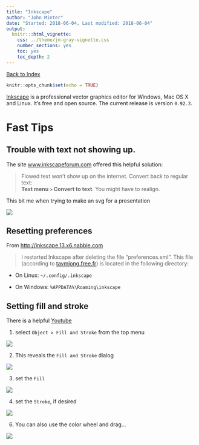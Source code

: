 ```yaml
---
title: "Inkscape"
author: "John Minter"
date: "Started: 2018-06-04, Last modified: 2018-06-04"
output:
  knitr:::html_vignette:
    css: ../theme/jm-gray-vignette.css
    number_sections: yes
    toc: yes
    toc_depth: 2
---
```

[Back to Index](../README.html)

```r
knitr::opts_chunk$set(echo = TRUE)
```

[Inkscape](https://inkscape.org/en/) is a professional vector graphics
editor for Windows, Mac OS X and Linux. It's free and open source.
The current release is version `0.92.3`.

# Fast Tips

## Trouble with text not showing up.

The site
[www.inkscapeforum.com](http://www.inkscapeforum.com/viewtopic.php?t=25142)
offered this helpful solution:

> Flowed text won't show up on the internet. Convert back to regular text:    
> **Text menu `>` Convert to text**. You might have to realign.

This bit me when trying to make an svg for a presentation

![](./img/convert-text.png)

## Resetting preferences

From
[http://inkscape.13.x6.nabble.com](http://inkscape.13.x6.nabble.com/Reset-all-Inkscape-settings-td2884795.html)

> I restarted Inkscape after deleting the file "preferences.xml".
This file (according to
[tavmjong.free.fr](http://tavmjong.free.fr/INKSCAPE/MANUAL/html/Customize-Files.html)) is located
in the following directory:

- On Linux:   `~/.config/.inkscape`    

- On Windows: `%APPDATA%\Roaming\inkscape`    

## Setting fill and stroke

There is a helpful [Youtube](https://www.youtube.com/watch?v=o9fBSIwVvGs)

1. select `Object > Fill and Stroke` from the top menu

![](./img/object-fill-and-stroke.png)


2. This reveals the `Fill and Stroke` dialog

![](./img/fill-and-stroke-pane.png)

3. set the `Fill`

![](./img/set-fill.png)

4. set the `Stroke`, if desired

![](./img/set-stroke.png)

6. You can also use the color wheel and drag...

![](./img/set-stroke-wheel.png)


